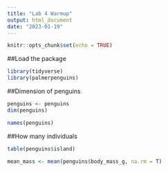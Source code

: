 ```yaml
---
title: "Lab 4 Warmup"
output: html_document
date: "2023-01-19"
---
```


```r
knitr::opts_chunk$set(echo = TRUE)
```

##Load the package
```r
library(tidyverse)
library(palmerpenguins)
```

##Dimension of penguins
```r
penguins <- penguins
dim(penguins)
```

```r
names(penguins)
```
##How many individuals
```r
table(penguins$island)
```

```r
mean_mass <- mean(penguins$body_mass_g, na.rm = T)
```

